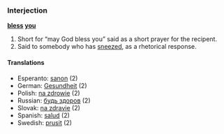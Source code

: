 ===Interjection===
'''[[bless]] [[you]]'''

# Short for &ldquo;may God bless you&rdquo; said as a short prayer for the recipent.
# Said to somebody who has [[sneeze]]d, as a rhetorical response.

====Translations====
*Esperanto: [[sanon]] (2)
*German: [[Gesundheit]] (2)
*Polish: [[na zdrowie]] (2)
*Russian: [[будь здоров]] (2)
*Slovak: [[na zdravie]] (2)
*Spanish: [[salud]] (2)
*Swedish: [[prusit]] (2)
